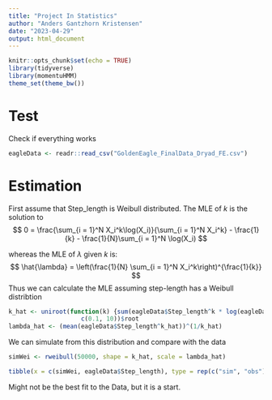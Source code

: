 ```yaml
---
title: "Project In Statistics"
author: "Anders Gantzhorn Kristensen"
date: "2023-04-29"
output: html_document
---
```


```r
knitr::opts_chunk$set(echo = TRUE)
library(tidyverse)
library(momentuHMM)
theme_set(theme_bw())
```

# Test

Check if everything works

```r
eagleData <- readr::read_csv("GoldenEagle_FinalData_Dryad_FE.csv")
```

# Estimation
First assume that Step_length is Weibull distributed. The MLE of $k$ is the solution to
$$
0 = \frac{\sum_{i = 1}^N X_i^k\log(X_i)}{\sum_{i = 1}^N X_i^k} - \frac{1}{k} - \frac{1}{N}\sum_{i = 1}^N \log(X_i)
$$

whereas the MLE of $\lambda$ given $k$ is:
$$
\hat{\lambda} = \left(\frac{1}{N} \sum_{i = 1}^N X_i^k\right)^{\frac{1}{k}}
$$
Thus we can calculate the MLE assuming step-length has a Weibull distribtion
```r
k_hat <- uniroot(function(k) {sum(eagleData$Step_length^k * log(eagleData$Step_length)) / sum(eagleData$Step_length^k) - 1/k - mean(log(eagleData$Step_length))},
                    c(0.1, 10))$root
lambda_hat <- (mean(eagleData$Step_length^k_hat))^(1/k_hat)
```

We can simulate from this distribution and compare with the data

```r
simWei <- rweibull(50000, shape = k_hat, scale = lambda_hat)

tibble(x = c(simWei, eagleData$Step_length), type = rep(c("sim", "obs"), times = c(length(simWei), length(eagleData$Step_length)))) %>% ggplot(aes(x = x, color = type)) + geom_density()
```
Might not be the best fit to the Data, but it is a start.

